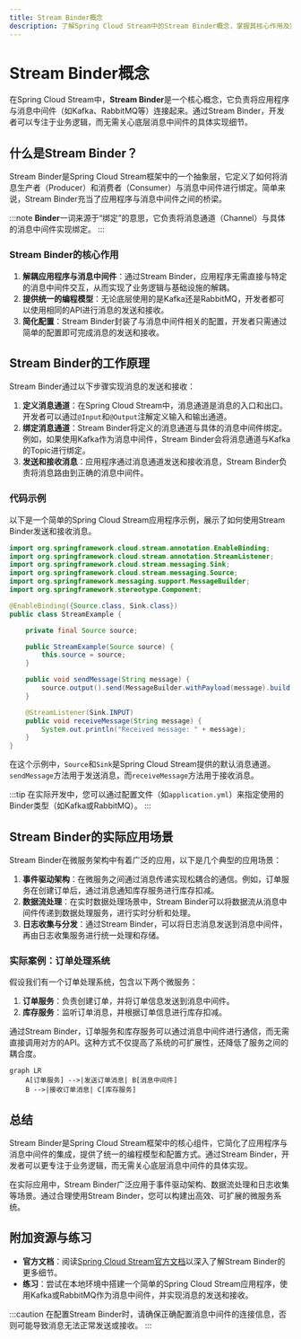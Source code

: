 ```yaml
---
title: Stream Binder概念
description: 了解Spring Cloud Stream中的Stream Binder概念，掌握其核心作用及实际应用场景。
---
```


# Stream Binder概念

在Spring Cloud Stream中，**Stream Binder**是一个核心概念，它负责将应用程序与消息中间件（如Kafka、RabbitMQ等）连接起来。通过Stream Binder，开发者可以专注于业务逻辑，而无需关心底层消息中间件的具体实现细节。

## 什么是Stream Binder？

Stream Binder是Spring Cloud Stream框架中的一个抽象层，它定义了如何将消息生产者（Producer）和消费者（Consumer）与消息中间件进行绑定。简单来说，Stream Binder充当了应用程序与消息中间件之间的桥梁。

:::note
**Binder**一词来源于“绑定”的意思，它负责将消息通道（Channel）与具体的消息中间件实现绑定。
:::

### Stream Binder的核心作用

1. **解耦应用程序与消息中间件**：通过Stream Binder，应用程序无需直接与特定的消息中间件交互，从而实现了业务逻辑与基础设施的解耦。
2. **提供统一的编程模型**：无论底层使用的是Kafka还是RabbitMQ，开发者都可以使用相同的API进行消息的发送和接收。
3. **简化配置**：Stream Binder封装了与消息中间件相关的配置，开发者只需通过简单的配置即可完成消息的发送和接收。

## Stream Binder的工作原理

Stream Binder通过以下步骤实现消息的发送和接收：

1. **定义消息通道**：在Spring Cloud Stream中，消息通道是消息的入口和出口。开发者可以通过`@Input`和`@Output`注解定义输入和输出通道。
2. **绑定消息通道**：Stream Binder将定义的消息通道与具体的消息中间件绑定。例如，如果使用Kafka作为消息中间件，Stream Binder会将消息通道与Kafka的Topic进行绑定。
3. **发送和接收消息**：应用程序通过消息通道发送和接收消息，Stream Binder负责将消息路由到正确的消息中间件。

### 代码示例

以下是一个简单的Spring Cloud Stream应用程序示例，展示了如何使用Stream Binder发送和接收消息。

```java
import org.springframework.cloud.stream.annotation.EnableBinding;
import org.springframework.cloud.stream.annotation.StreamListener;
import org.springframework.cloud.stream.messaging.Sink;
import org.springframework.cloud.stream.messaging.Source;
import org.springframework.messaging.support.MessageBuilder;
import org.springframework.stereotype.Component;

@EnableBinding({Source.class, Sink.class})
public class StreamExample {

    private final Source source;

    public StreamExample(Source source) {
        this.source = source;
    }

    public void sendMessage(String message) {
        source.output().send(MessageBuilder.withPayload(message).build());
    }

    @StreamListener(Sink.INPUT)
    public void receiveMessage(String message) {
        System.out.println("Received message: " + message);
    }
}
```

在这个示例中，`Source`和`Sink`是Spring Cloud Stream提供的默认消息通道。`sendMessage`方法用于发送消息，而`receiveMessage`方法用于接收消息。

:::tip
在实际开发中，您可以通过配置文件（如`application.yml`）来指定使用的Binder类型（如Kafka或RabbitMQ）。
:::

## Stream Binder的实际应用场景

Stream Binder在微服务架构中有着广泛的应用，以下是几个典型的应用场景：

1. **事件驱动架构**：在微服务之间通过消息传递实现松耦合的通信。例如，订单服务在创建订单后，通过消息通知库存服务进行库存扣减。
2. **数据流处理**：在实时数据处理场景中，Stream Binder可以将数据流从消息中间件传递到数据处理服务，进行实时分析和处理。
3. **日志收集与分发**：通过Stream Binder，可以将日志消息发送到消息中间件，再由日志收集服务进行统一处理和存储。

### 实际案例：订单处理系统

假设我们有一个订单处理系统，包含以下两个微服务：

1. **订单服务**：负责创建订单，并将订单信息发送到消息中间件。
2. **库存服务**：监听订单消息，并根据订单信息进行库存扣减。

通过Stream Binder，订单服务和库存服务可以通过消息中间件进行通信，而无需直接调用对方的API。这种方式不仅提高了系统的可扩展性，还降低了服务之间的耦合度。

```mermaid
graph LR
    A[订单服务] -->|发送订单消息| B[消息中间件]
    B -->|接收订单消息| C[库存服务]
```

## 总结

Stream Binder是Spring Cloud Stream框架中的核心组件，它简化了应用程序与消息中间件的集成，提供了统一的编程模型和配置方式。通过Stream Binder，开发者可以更专注于业务逻辑，而无需关心底层消息中间件的具体实现。

在实际应用中，Stream Binder广泛应用于事件驱动架构、数据流处理和日志收集等场景。通过合理使用Stream Binder，您可以构建出高效、可扩展的微服务系统。

## 附加资源与练习

- **官方文档**：阅读[Spring Cloud Stream官方文档](https://spring.io/projects/spring-cloud-stream)以深入了解Stream Binder的更多细节。
- **练习**：尝试在本地环境中搭建一个简单的Spring Cloud Stream应用程序，使用Kafka或RabbitMQ作为消息中间件，并实现消息的发送和接收。

:::caution
在配置Stream Binder时，请确保正确配置消息中间件的连接信息，否则可能导致消息无法正常发送或接收。
:::